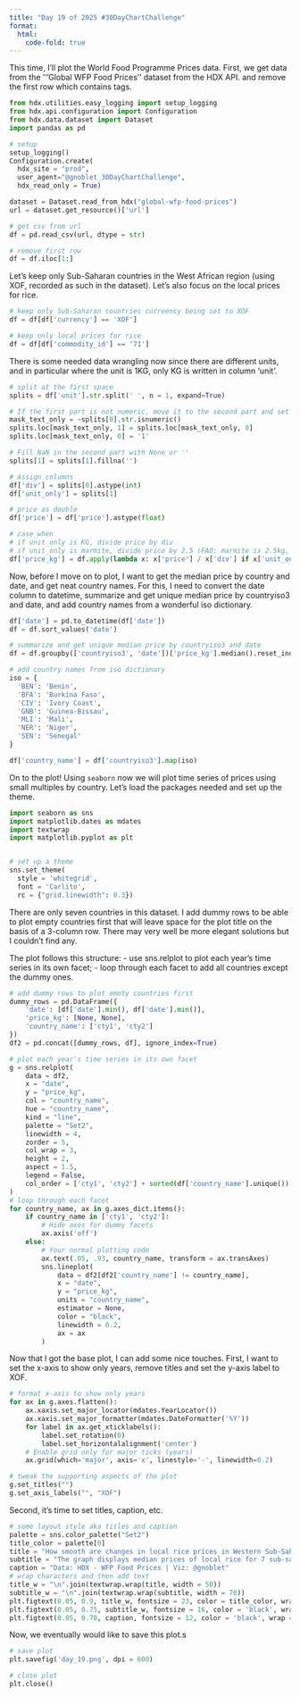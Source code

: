 ```yaml
---
title: "Day 19 of 2025 #30DayChartChallenge"
format:
  html:
    code-fold: true
---
```


This time, I'll plot the World Food Programme Prices data. First, we get data from the '''Global WFP Food Prices'' dataset from the HDX API. and remove the first row which contains tags.

```python
from hdx.utilities.easy_logging import setup_logging
from hdx.api.configuration import Configuration
from hdx.data.dataset import Dataset
import pandas as pd
```

```python
# setup
setup_logging()
Configuration.create(
  hdx_site = "prod", 
  user_agent="@gnoblet_30DayChartChallenge", 
  hdx_read_only = True)

dataset = Dataset.read_from_hdx("global-wfp-food-prices")
url = dataset.get_resource()['url']

# get csv from url
df = pd.read_csv(url, dtype = str)

# remove first row
df = df.iloc[1:]
```

Let's keep only Sub-Saharan countries in the West African region (using XOF, recorded as such in the dataset). Let's also focus on the local prices for rice.

```python
# keep only Sub-Saharan countries curreency being set to XOF
df = df[df['currency'] == 'XOF']

# keep only local prices for rice
df = df[df['commodity_id'] == '71']
```


There is some needed data wrangling now since there are different units, and in particular where the unit is 1KG, only KG is written in column 'unit'.
```python
# split at the first space
splits = df['unit'].str.split(' ', n = 1, expand=True)

# If the first part is not numeric, move it to the second part and set the first to '0'
mask_text_only = ~splits[0].str.isnumeric()
splits.loc[mask_text_only, 1] = splits.loc[mask_text_only, 0]
splits.loc[mask_text_only, 0] = '1'

# Fill NaN in the second part with None or ''
splits[1] = splits[1].fillna('')

# Assign columns
df['div'] = splits[0].astype(int)
df['unit_only'] = splits[1]

# price as double
df['price'] = df['price'].astype(float)

# case_when 
# if unit_only is KG, divide price by div
# if unit_only is marmite, divide price by 2.5 (FAO: marmite is 2.5kg, seems to be in Haiti only, can be removed eventually since HTI is not XOF)
df['price_kg'] = df.apply(lambda x: x['price'] / x['div'] if x['unit_only'] == 'KG' else x['price'] / 2.5, axis=1)

```

Now, before I move on to plot, I want to get the median price by country and date, and get neat country names. For this, I need to convert the date column to datetime, summarize and get unique median price by countryiso3 and date, and add country names from a wonderful iso dictionary.
```python
df['date'] = pd.to_datetime(df['date'])
df = df.sort_values('date')

# summarize and get unique median price by countryiso3 and date
df = df.groupby(['countryiso3', 'date'])['price_kg'].median().reset_index()
```

```python
# add country names from iso dictionary
iso = {
  'BEN': 'Benin',
  'BFA': 'Burkina Faso',
  'CIV': 'Ivory Coast',
  'GNB': 'Guinea-Bissau',
  'MLI': 'Mali',
  'NER': 'Niger',
  'SEN': 'Senegal'
}

df['country_name'] = df['countryiso3'].map(iso)

```

On to the plot! Using `seaborn` now we will plot time series of prices using small multiples by country. Let's load the packages needed and set up the theme.

```python
import seaborn as sns
import matplotlib.dates as mdates
import textwrap
import matplotlib.pyplot as plt


# set up a theme
sns.set_theme(
  style = 'whitegrid',
  font = 'Carlito',
  rc = {"grid.linewidth": 0.3})
```

There are only seven countries in this dataset. I add dummy rows to be able to plot empty countries first that will leave space for the plot title on the basis of a 3-column row. There may very well be more elegant solutions but I couldn't find any.

The plot follows this structure:
- use sns.relplot to plot each year's time series in its own facet;
- loop through each facet to add all countries except the dummy ones.

```python
# add dummy rows to plot emoty countries first
dummy_rows = pd.DataFrame({
    'date': [df['date'].min(), df['date'].min()],
    'price_kg': [None, None],
    'country_name': ['cty1', 'cty2']
})
df2 = pd.concat([dummy_rows, df], ignore_index=True)

# plot each year's time series in its own facet
g = sns.relplot(
    data = df2,
    x = "date", 
    y = "price_kg", 
    col = "country_name", 
    hue = "country_name",
    kind = "line",
    palette = "Set2", 
    linewidth = 4, 
    zorder = 5,
    col_wrap = 3, 
    height = 2, 
    aspect = 1.5, 
    legend = False,
    col_order = ['cty1', 'cty2'] + sorted(df['country_name'].unique())
)
# loop through each facet
for country_name, ax in g.axes_dict.items():
    if country_name in ['cty1', 'cty2']:
        # Hide axes for dummy facets
        ax.axis('off')
    else:
        # Your normal plotting code
        ax.text(.05, .93, country_name, transform = ax.transAxes)
        sns.lineplot(
            data = df2[df2['country_name'] != country_name], 
            x = "date", 
            y = "price_kg", 
            units = "country_name",
            estimator = None,
            color = "black", 
            linewidth = 0.2, 
            ax = ax
        )
```

Now that I got the base plot, I can add some nice touches. First, I want to set the x-axis to show only years, remove titles and set the y-axis label to XOF.

```python
# format x-axis to show only years
for ax in g.axes.flatten():
    ax.xaxis.set_major_locator(mdates.YearLocator())
    ax.xaxis.set_major_formatter(mdates.DateFormatter('%Y'))
    for label in ax.get_xticklabels():
        label.set_rotation(0)
        label.set_horizontalalignment('center')
    # Enable grid only for major ticks (years)
    ax.grid(which='major', axis='x', linestyle='-', linewidth=0.2)

# tweak the supporting aspects of the plot
g.set_titles("")
g.set_axis_labels("", "XOF")
```

Second, it's time to set titles, caption, etc.
```python

# some layout style aka titles and caption
palette = sns.color_palette("Set2")
title_color = palette[0]
title = "How smooth are changes in local rice prices in Western Sub-Saharan Africa?"
subtitle = "The graph displays median prices of local rice for 7 sub-sahar an countries from 2022 to today, where XOF is the main currency---coded as such in the dataset. The associated Quarto document emphasizes both how to download data from the HDX API and the use of small multiples to show the evolution of prices over time across countries."
caption = "Data: HDX - WFP Food Prices | Viz: @gnoblet"
# wrap characters and then add text
title_w = "\n".join(textwrap.wrap(title, width = 50))
subtitle_w = "\n".join(textwrap.wrap(subtitle, width = 70))
plt.figtext(0.05, 0.9, title_w, fontsize = 23, color = title_color, wrap = True)
plt.figtext(0.05, 0.75, subtitle_w, fontsize = 16, color = 'black', wrap = True)
plt.figtext(0.05, 0.70, caption, fontsize = 12, color = 'black', wrap = True)

```

Now, we eventually would like to save this plot.s

```python
# save plot
plt.savefig('day_19.png', dpi = 600)

# close plot
plt.close()

```